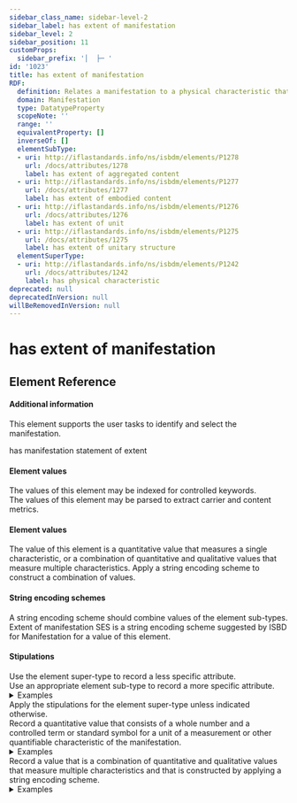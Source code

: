 ```yaml
---
sidebar_class_name: sidebar-level-2
sidebar_label: has extent of manifestation
sidebar_level: 2
sidebar_position: 11
customProps:
  sidebar_prefix: '│  ├─ '
id: '1023'
title: has extent of manifestation
RDF:
  definition: Relates a manifestation to a physical characteristic that is a quantification of the physical characteristics of the manifestation.
  domain: Manifestation
  type: DatatypeProperty
  scopeNote: ''
  range: ''
  equivalentProperty: []
  inverseOf: []
  elementSubType:
  - uri: http://iflastandards.info/ns/isbdm/elements/P1278
    url: /docs/attributes/1278
    label: has extent of aggregated content
  - uri: http://iflastandards.info/ns/isbdm/elements/P1277
    url: /docs/attributes/1277
    label: has extent of embodied content
  - uri: http://iflastandards.info/ns/isbdm/elements/P1276
    url: /docs/attributes/1276
    label: has extent of unit
  - uri: http://iflastandards.info/ns/isbdm/elements/P1275
    url: /docs/attributes/1275
    label: has extent of unitary structure
  elementSuperType:
  - uri: http://iflastandards.info/ns/isbdm/elements/P1242
    url: /docs/attributes/1242
    label: has physical characteristic
deprecated: null
deprecatedInVersion: null
willBeRemovedInVersion: null
---
```

# has extent of manifestation

## Element Reference
<ElementReference frontMatter={frontMatter} />

#### Additional information

<div className="guid">
This element supports the user tasks to identify and select the manifestation.
</div>

<SeeAlso><InLink href="/docs/statements/1280">has manifestation statement of extent</InLink></SeeAlso>

#### Element values

<div className="guid">
The values of this element may be indexed for controlled keywords.
</div>

<div className="guid">
The values of this element may be parsed to extract carrier and content metrics.
</div>

#### Element values

<div className="guid">
The value of this element is a quantitative value that measures a single characteristic, or a combination of quantitative and qualitative values that measure multiple characteristics.
Apply a string encoding scheme to construct a combination of values.
</div>

#### String encoding schemes

<div className="guid">
A string encoding scheme should combine values of the element sub-types.
</div>

<div className="guid">
<InLink href="/docs/ves/ISBDMSES1023">Extent of manifestation SES</InLink> is a string encoding scheme suggested by ISBD for Manifestation for a value of this element.
</div>

#### Stipulations

<div className="stip">
  Use the element super-type to record a less specific attribute.
</div>

<div className="stip">
  Use an appropriate element sub-type to record a more specific attribute.
  
  <details>
  <summary>Examples</summary>
  
  | Property | Value |
  |:---------|:------|
  | has extent of embodied content | "216 pages" |
  
  *[Full example: <InLink href="/docs/fullex/fx072">Charles Rennie Mackintosh (2002; Thames & Hudson; volume; perfect binding)</InLink>.]*
  <hr />
  
  | Property | Value |
  |:---------|:------|
  | has extent of unitary structure | "1000 pieces" |
  
  *[Full example: <InLink href="/docs/fullex/fx068">Library (2022; Corner Piece Puzzles; object)</InLink>.]*
  <hr />
  
  | Property | Value |
  |:---------|:------|
  | has extent of unit | "23 leaves" |
  
  *[Full example: <InLink href="/docs/fullex/fx059">Asterix and the gowden heuk (2014; Itchy Coo; volume)</InLink>.]*
  <hr />
  
  | Property | Value |
  |:---------|:------|
  | has extent of aggregated content | "249 foto" |
  
  *[Full example: <InLink href="/docs/fullex/fx082">Homazh për De Radën: DVD 1 (2004; Università della Calabria; videodisk)</InLink>.]*
  </details>
</div>

<div className="stip">
  Apply the stipulations for the element super-type unless indicated otherwise.
</div>

<div className="stip">
  Record a quantitative value that consists of a whole number and a controlled term or standard symbol for a unit of a measurement or other quantifiable characteristic of the manifestation.
  
  <details>
  <summary>Examples</summary>
  
  | Property | Value |
  |:---------|:------|
  | has extent of manifestation | "1 drawing" |
  </details>
</div>

<div className="stip">
  Record a value that is a combination of quantitative and qualitative values that measure multiple characteristics and that is constructed by applying a string encoding scheme.
  
  <details>
  <summary>Examples</summary>
  
  | Property | Value |
  |:---------|:------|
  | has extent of manifestation | "2 CDs (15 studio music performances in 72 mins; stereo + 14 studio music performances in 70 mins; stereo) + 1 booklet (2 photographs in 12 pages)" |
  </details>
</div>
